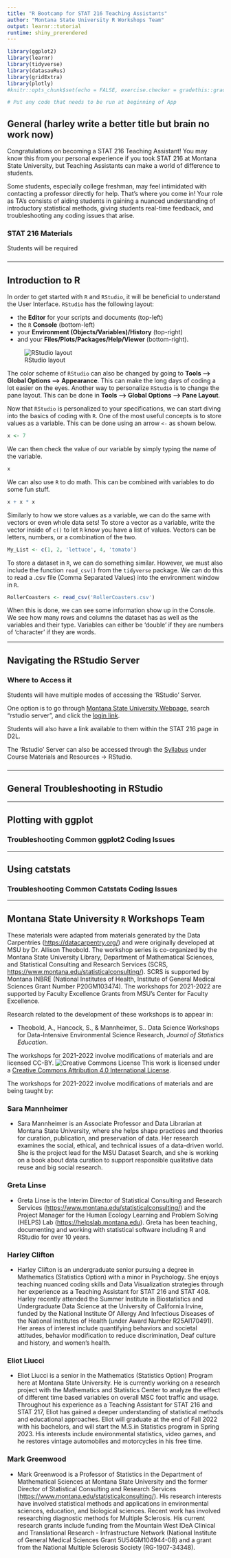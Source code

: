 ```yaml
---
title: "R Bootcamp for STAT 216 Teaching Assistants"
author: "Montana State University R Workshops Team"
output: learnr::tutorial
runtime: shiny_prerendered
---
```


```r
library(ggplot2)
library(learnr)
library(tidyverse)
library(datasauRus)
library(gridExtra)
library(plotly)
#knitr::opts_chunk$set(echo = FALSE, exercise.checker = gradethis::grade_learnr)

# Put any code that needs to be run at beginning of App

```


## General (harley write a better title but brain no work now)

Congratulations on becoming a STAT 216 Teaching Assistant! You may know this from your personal experience if you took STAT 216 at Montana State University, but Teaching Assistants can make a world of difference to students. 

Some students, especially college freshman, may feel intimidated with contacting a professor directly for help. That's where you come in! Your role as TA's consists of aiding students in gaining a nuanced understanding of introductory statistical methods, giving students real-time feedback, and troubleshooting any coding issues that arise. 



### STAT 216 Materials

Students will be required


###




------------------------------------------------------------------------

## Introduction to R

In order to get started with `R` and `RStudio`, it will be beneficial to understand the User Interface. `RStudio` has the following layout:

-   the **Editor** for your scripts and documents (top-left)\
-   the `R` **Console** (bottom-left)\
-   your **Environment (Objects/Variables)/History** (top-right)\
-   and your **Files/Plots/Packages/Help/Viewer** (bottom-right).

![RStudio layout](rstudio.png)

The color scheme of `RStudio` can also be changed by going to **Tools --> Global Options --> Appearance**. This can make the long days of coding a lot easier on the eyes. Another way to personalize `RStudio` is to change the pane layout. This can be done in **Tools --> Global Options --> Pane Layout**.

Now that `RStudio` is personalized to your specifications, we can start diving into the basics of coding with `R`. One of the most useful concepts is to store values as a variable. This can be done using an arrow `<-` as shown below.

```r
x <- 7
```

We can then check the value of our variable by simply typing the name of the variable.

```r
x
```


We can also use `R` to do math. This can be combined with variables to do some fun stuff.

```r
x + x * x
```

Similarly to how we store values as a variable, we can do the same with vectors or even whole data sets! To store a vector as a variable, write the vector inside of `c()` to let `R` know you have a list of values. Vectors can be letters, numbers, or a combination of the two.

```r
My_List <- c(1, 2, 'lettuce', 4, 'tomato')
```

To store a dataset in `R`, we can do something similar. However, we must also include the function `read_csv()` from the `tidyverse` package. We can do this to read a .csv file (Comma Separated Values) into the environment window in `R`.

```r
RollerCoasters <- read_csv('RollerCoasters.csv')
```

When this is done, we can see some information show up in the Console. We see how many rows and columns the dataset has as well as the variables and their type. Variables can either be 'double' if they are numbers of 'character' if they are words.

------------------------------------------------------------------------

## Navigating the RStudio Server


### Where to Access it

Students will have multiple modes of accessing the 'RStudio' Server.

One option is to go through [Montana State University Webpage](montana.edu), search "rstudio server", and click the [login link](https://rstudio.math.montana.edu/).

Students will also have a link available to them within the STAT 216 page in D2L. 

The 'Rstudio' Server can also be accessed through the [Syllabus](https://mtstateintrostats.github.io/SummerSyllabus/) under Course Materials and Resources -> RStudio.


### 


###

------------------------------------------------------------------------

## General Troubleshooting in RStudio




------------------------------------------------------------------------

## Plotting with ggplot

### 


### Troubleshooting Common ggplot2 Coding Issues

------------------------------------------------------------------------

## Using catstats


###


### Troubleshooting Common Catstats Coding Issues

------------------------------------------------------------------------

## Montana State University `R` Workshops Team

These materials were adapted from materials generated by the Data Carpentries (<https://datacarpentry.org/>) and were originally developed at MSU by Dr. Allison Theobold. The workshop series is co-organized by the Montana State University Library, Department of Mathematical Sciences, and Statistical Consulting and Research Services (SCRS, <https://www.montana.edu/statisticalconsulting/>). SCRS is supported by Montana INBRE (National Institutes of Health, Institute of General Medical Sciences Grant Number P20GM103474). The workshops for 2021-2022 are supported by Faculty Excellence Grants from MSU's Center for Faculty Excellence.

Research related to the development of these workshops is to appear in:

-   Theobold, A., Hancock, S., & Mannheimer, S.. Data Science Workshops for Data-Intensive Environmental Science Research, *Journal of Statistics Education*.

The workshops for 2021-2022 involve modifications of materials and are licensed CC-BY. ![Creative Commons License](88x31.png) This work is licensed under a [Creative Commons Attribution 4.0 International License](http://creativecommons.org/licenses/by/4.0/).

The workshops for 2021-2022 involve modifications of materials and are being taught by:

### Sara Mannheimer

-   Sara Mannheimer is an Associate Professor and Data Librarian at Montana State University, where she helps shape practices and theories for curation, publication, and preservation of data. Her research examines the social, ethical, and technical issues of a data-driven world. She is the project lead for the MSU Dataset Search, and she is working on a book about data curation to support responsible qualitative data reuse and big social research.

### Greta Linse

-   Greta Linse is the Interim Director of Statistical Consulting and Research Services (<https://www.montana.edu/statisticalconsulting/>) and the Project Manager for the Human Ecology Learning and Problem Solving (HELPS) Lab (<https://helpslab.montana.edu>). Greta has been teaching, documenting and working with statistical software including R and RStudio for over 10 years.

### Harley Clifton

-   Harley Clifton is an undergraduate senior pursuing a degree in Mathematics (Statistics Option) with a minor in Psychology. She enjoys teaching nuanced coding skills and Data Visualization strategies through her experience as a Teaching Assistant for STAT 216 and STAT 408. Harley recently attended the Summer Institute in Biostatistics and Undergraduate Data Science at the University of California Irvine, funded by the National Institute Of Allergy And Infectious Diseases of the National Institutes of Health (under Award Number R25AI170491). Her areas of interest include quantifying behaviors and societal attitudes, behavior modification to reduce discrimination, Deaf culture and history, and women's health.

### Eliot Liucci

-   Eliot Liucci is a senior in the Mathematics (Statistics Option) Program here at Montana State University. He is currently working on a research project with the Mathematics and Statistics Center to analyze the effect of different time based variables on overall MSC foot traffic and usage. Throughout his experience as a Teaching Assistant for STAT 216 and STAT 217, Eliot has gained a deeper understanding of statistical methods and educational approaches. Eliot will graduate at the end of Fall 2022 with his bachelors, and will start the M.S.in Statistics program in Spring 2023. His interests include environmental statistics, video games, and he restores vintage automobiles and motorcycles in his free time.

### Mark Greenwood

-   Mark Greenwood is a Professor of Statistics in the Department of Mathematical Sciences at Montana State University and the former Director of Statistical Consulting and Research Services (<https://www.montana.edu/statisticalconsulting/>). His research interests have involved statistical methods and applications in environmental sciences, education, and biological sciences. Recent work has involved researching diagnostic methods for Multiple Sclerosis. His current research grants include funding from the Mountain West IDeA Clinical and Translational Research - Infrastructure Network (National Institute of General Medical Sciences Grant 5U54GM104944-08) and a grant from the National Multiple Sclerosis Society (RG-1907-34348).
